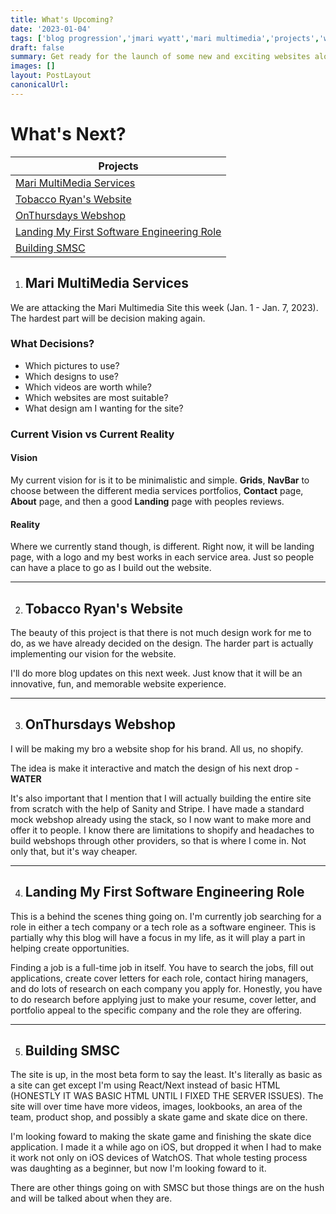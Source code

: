 ```yaml
---
title: What's Upcoming?
date: '2023-01-04'
tags: ['blog progression','jmari wyatt','mari multimedia','projects','web developing','mobile developing']
draft: false
summary: Get ready for the launch of some new and exciting websites along with updates!  I will be working tirelessly to bring you the best in multimedia services. From creating a website specifically for the multimedia services to creating sites for people you already know, these updates are packed with projects that will blow your mind. 
images: []
layout: PostLayout
canonicalUrl:
---
```


# What's Next?

| Projects                    |
| --------------------------- |
| [Mari MultiMedia Services](#mari-multimedia-services)    |
| [Tobacco Ryan's Website](#tobacco-ryans-website)      |
| [OnThursdays Webshop](#onthursdays-webshop)         |
| [Landing My First Software Engineering Role](#landing-my-first-software-engineering-role)   |
| [Building SMSC](#building-smsc)|

1. ## Mari MultiMedia Services 

We are attacking the Mari Multimedia Site this week (Jan. 1 - Jan. 7, 2023). The hardest part will be decision making again.

### What Decisions?

- Which pictures to use?
- Which designs to use?
- Which videos are worth while?
- Which websites are most suitable?
- What design am I wanting for the site?

### Current Vision vs Current Reality

#### Vision
My current vision for is it to be minimalistic and simple. **Grids**, **NavBar** to choose between the different media services portfolios, **Contact** page, **About** page, and then a good **Landing** page with peoples reviews.

#### Reality
Where we currently stand though, is different. Right now, it will be landing page, with a logo and my best works in each service area. Just so people can have a place to go as I build out the website. 

---

2. ## Tobacco Ryan's Website

The beauty of this project is that there is not much design work for me to do, as we have already decided on the design. The harder part is actually implementing our vision for the website. 

I'll do more blog updates on this next week. Just know that it will be an innovative, fun, and memorable website experience.

---

3. ## OnThursdays Webshop

I will be making my bro a website shop for his brand. All us, no shopify. 

The idea is make it interactive and match the design of his next drop - **WATER**

It's also important that I mention that I will actually building the entire site from scratch with the help of Sanity and Stripe.
I have made a standard mock webshop already using the stack, so I now want to make more and offer it to people. I know there are limitations to shopify and headaches to build webshops through other providers, so that is where I come in. Not only that, but it's way cheaper. 

---

4. ## Landing My First Software Engineering Role

This is a behind the scenes thing going on. I'm currently job searching for a role in either a tech company or a tech role as a software engineer. This is partially why this blog will have a focus in  my life, as it will play a part in helping create opportunities. 

Finding a job is a full-time job in itself. You have to search the jobs, fill out applications, create cover letters for each role, contact hiring managers, and do lots of research on each company you apply for. Honestly, you have to do research before applying just to make your resume, cover letter, and portfolio appeal to the specific company and the role they are offering. 

---

5. ## Building SMSC

The site is up, in the most beta form to say the least. It's literally as basic as a site can get except I'm using React/Next instead of basic HTML (HONESTLY IT WAS BASIC HTML UNTIL I FIXED THE SERVER ISSUES). 
The site will over time have more videos, images, lookbooks, an area of the team, product shop, and possibly a skate game and skate dice on there. 

I'm looking foward to making the skate game and finishing the skate dice application. I made it a while ago on iOS, but dropped it when I had to make it work not only on iOS devices of WatchOS. That whole testing process was daughting as a beginner, but now I'm looking foward to it. 

There are other things going on with SMSC but those things are on the hush and will be talked about when they are. 